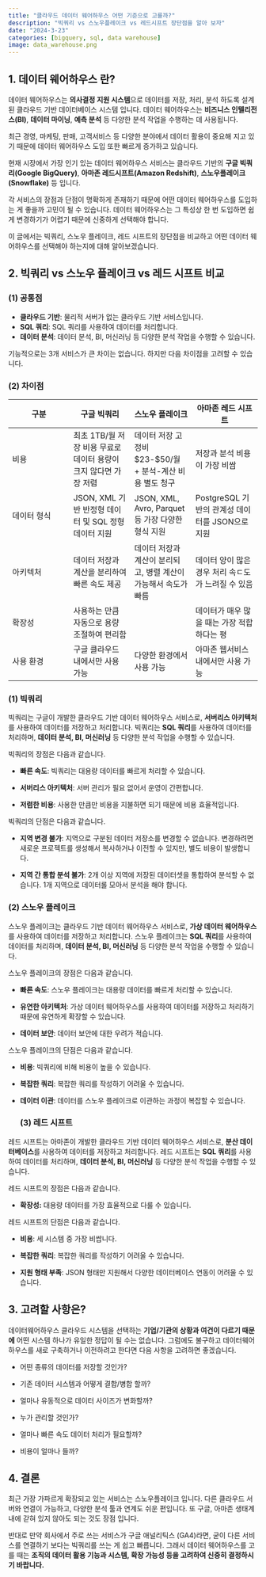 ```yaml
---
title: "클라우드 데이터 웨어하우스 어떤 기준으로 고를까?"
description: "빅쿼리 vs 스노우플레이크 vs 레드시프트 장단점을 알아 보자"
date: "2024-3-23"
categories: [bigquery, sql, data warehouse]
image: data_warehouse.png
---
```


## 1. 데이터 웨어하우스 란?

데이터 웨어하우스는 **의사결정 지원 시스템**으로 데이터를 저장, 처리, 분석 하도록 설계된 클라우드 기반 데이터베이스 시스템 입니다. 데이터 웨어하우스는 **비즈니스 인텔리전스(BI)**, **데이터 마이닝**, **예측 분석** 등 다양한 분석 작업을 수행하는 데 사용됩니다.

최근 경영, 마케팅, 판매, 고객서비스 등 다양한 분야에서 데이터 활용이 중요해 지고 있기 때문에 데이터 웨어하우스 도입 또한 빠르게 증가하고 있습니다.

현재 시장에서 가장 인기 있는 데이터 웨어하우스 서비스는 클라우드 기반의 **구글 빅쿼리(Google BigQuery)**, **아마존 레드시프트(Amazon Redshift)**, **스노우플레이크(Snowflake)** 등 입니다.

각 서비스의 장점과 단점이 명확하게 존재하기 때문에 어떤 데이터 웨어하우스를 도입하는 게 좋을까 고민이 될 수 있습니다. 데이터 웨어하우스는 그 특성상 한 번 도입하면 쉽게 변경하기가 어렵기 때문에 신중하게 선택해야 합니다.

이 글에서는 빅쿼리, 스노우 플레이크, 레드 시프트의 장단점을 비교하고 어떤 데이터 웨어하우스를 선택해야 하는지에 대해 알아보겠습니다.

## 2. 빅쿼리 vs 스노우 플레이크 vs 레드 시프트 비교

### (1) 공통점

-   **클라우드 기반**: 물리적 서버가 없는 클라우드 기반 서비스입니다.
-   **SQL 쿼리**: SQL 쿼리를 사용하여 데이터를 처리합니다.
-   **데이터 분석**: 데이터 분석, BI, 머신러닝 등 다양한 분석 작업을 수행할 수 있습니다.

기능적으로는 3개 서비스가 큰 차이는 없습니다. 하지만 다음 차이점을 고려할 수 있습니다.

### (2) 차이점

| 구분        | 구글 빅쿼리                                                      | 스노우 플레이크                                                 | 아마존 레드 시프트                                 |
|------------------|------------------|------------------|-------------------|
| 비용        | 최초 1TB/월 저장 비용 무료로 데이터 용량이 크지 않다면 가장 저렴 | 데이터 저장 고정비 \$23-\$50/월 + 분석-계산 비용 별도 청구      | 저장과 분석 비용이 가장 비쌈                       |
| 데이터 형식 | JSON, XML 기반 반정형 데이터 및 SQL 정형 데이터 지원             | JSON, XML, Avro, Parquet등 가장 다양한 형식 지원                | PostgreSQL 기반의 관계성 데이터를 JSON으로 지원    |
| 아키텍처    | 데이터 저장과 계산을 분리하여 빠른 속도 제공                     | 데이터 저장과 계산이 분리되고, 병렬 계산이 가능해서 속도가 빠름 | 데이터 양이 많은 경우 처리 속ㄷ도가 느려질 수 있음 |
| 확장성      | 사용하는 만큼 자동으로 용량 조절하여 편리함                      |                                                                 | 데이터가 매우 많을 때는 가장 적합하다는 평         |
| 사용 환경   | 구글 클라우드 내에서만 사용 가능                                 | 다양한 환경에서 사용 가능                                       | 아마존 웹서비스 내에서만 사용 가능                 |

### (1) 빅쿼리

빅쿼리는 구글이 개발한 클라우드 기반 데이터 웨어하우스 서비스로, **서버리스 아키텍처**를 사용하여 데이터를 저장하고 처리합니다. 빅쿼리는 **SQL 쿼리**를 사용하여 데이터를 처리하며, **데이터 분석, BI, 머신러닝** 등 다양한 분석 작업을 수행할 수 있습니다.

빅쿼리의 장점은 다음과 같습니다.

-   **빠른 속도**: 빅쿼리는 대용량 데이터를 빠르게 처리할 수 있습니다.

-   **서버리스 아키텍처**: 서버 관리가 필요 없어서 운영이 간편합니다.

-   **저렴한 비용**: 사용한 만큼만 비용을 지불하면 되기 때문에 비용 효율적입니다.

빅쿼리의 단점은 다음과 같습니다.

-   **지역 변경 불가**: 지역으로 구분된 데이터 저장소를 변경할 수 없습니다. 변경하려면 새로운 프로젝트를 생성해서 복사하거나 이전할 수 있지만, 별도 비용이 발생합니다.

-   **지역 간 통합 분석 불가**: 2개 이상 지역에 저장된 데이터셋을 통합하여 분석할 수 없습니다. 1개 지역으로 데이터롤 모아서 분석을 해야 합니다.

### (2) 스노우 플레이크

스노우 플레이크는 클라우드 기반 데이터 웨어하우스 서비스로, **가상 데이터 웨어하우스**를 사용하여 데이터를 저장하고 처리합니다. 스노우 플레이크는 **SQL 쿼리**를 사용하여 데이터를 처리하며, **데이터 분석, BI, 머신러닝** 등 다양한 분석 작업을 수행할 수 있습니다.

스노우 플레이크의 장점은 다음과 같습니다.

-   **빠른 속도**: 스노우 플레이크는 대용량 데이터를 빠르게 처리할 수 있습니다.

-   **유연한 아키텍처**: 가상 데이터 웨어하우스를 사용하여 데이터를 저장하고 처리하기 때문에 유연하게 확장할 수 있습니다.

-   **데이터 보안**: 데이터 보안에 대한 우려가 적습니다.

스노우 플레이크의 단점은 다음과 같습니다.

-   **비용**: 빅쿼리에 비해 비용이 높을 수 있습니다.

-   **복잡한 쿼리**: 복잡한 쿼리를 작성하기 어려울 수 있습니다.

-   **데이터 이관**: 데이터를 스노우 플레이크로 이관하는 과정이 복잡할 수 있습니다.

    ### (3) 레드 시프트

레드 시프트는 아마존이 개발한 클라우드 기반 데이터 웨어하우스 서비스로, **분산 데이터베이스**를 사용하여 데이터를 저장하고 처리합니다. 레드 시프트는 **SQL 쿼리**를 사용하여 데이터를 처리하며, **데이터 분석, BI, 머신러닝** 등 다양한 분석 작업을 수행할 수 있습니다.

레드 시프트의 장점은 다음과 같습니다.

-   **확장성:** 대용량 데이터를 가장 효율적으로 다룰 수 있습니다.

레드 시프트의 단점은 다음과 같습니다.

-   **비용**: 세 시스템 중 가장 비쌉니다.

-   **복잡한 쿼리**: 복잡한 쿼리를 작성하기 어려울 수 있습니다.

-   **지원 형태 부족**: JSON 형태만 지원해서 다양한 데이터베이스 연동이 어려울 수 있습니다.

## 3. 고려할 사항은?

데이터웨어하우스 클라우드 시스템을 선택하는 **기업/기관의 상황과 여건이 다르기 때문에** 어떤 시스템 하나가 유일한 정답이 될 수는 없습니다. 그럼에도 불구하고 데이터웨어하우스를 새로 구축하거나 이전하려고 한다면 다음 사항을 고려하면 좋겠습니다.

-   어떤 종류의 데이터를 저장할 것인가?

-   기존 데이터 시스템과 어떻게 결합/병합 할까?

-   얼마나 유동적으로 데이터 사이즈가 변화할까?

-   누가 관리할 것인가?

-   얼마나 빠른 속도 데이터 처리가 필요할까?

-   비용이 얼마나 들까?

## 4. 결론

최근 가장 가파르게 확장되고 있는 서비스는 스노우플레이크 입니다. 다른 클라우드 서버와 연결이 가능하고, 다양한 분석 툴과 연계도 쉬운 편입니다. 또 구글, 아마존 생태계 내에 갇혀 있지 않아도 되는 것도 장점 입니다.

반대로 만약 회사에서 주로 쓰는 서비스가 구글 애널리틱스 (GA4)라면, 굳이 다른 서비스를 연결하기 보다는 빅쿼리를 쓰는 게 쉽고 빠릅니다. 그래서 데이터 웨어하우스를 고를 때는 **조직의 데이터 활용 기능과 시스템, 확장 가능성 등을 고려하여 신중히 결정하시기 바랍니다.**
